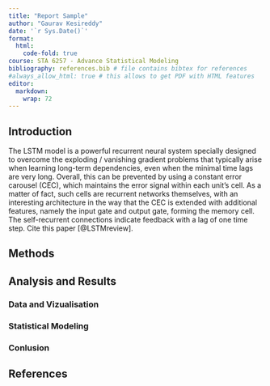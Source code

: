 ```yaml
---
title: "Report Sample"
author: "Gaurav Kesireddy"
date: '`r Sys.Date()`'
format:
  html:
    code-fold: true
course: STA 6257 - Advance Statistical Modeling
bibliography: references.bib # file contains bibtex for references
#always_allow_html: true # this allows to get PDF with HTML features
editor: 
  markdown: 
    wrap: 72
---
```


## Introduction

The LSTM model is a powerful recurrent neural system specially designed
to overcome the exploding / vanishing gradient problems that typically arise
when learning long-term dependencies, even when the minimal time lags are very
long. Overall, this can be prevented by using a constant error carousel (CEC),
which maintains the error signal within each unit’s cell. As a matter of fact, such
cells are recurrent networks themselves, with an interesting architecture in the
way that the CEC is extended with additional features, namely the input gate
and output gate, forming the memory cell. The self-recurrent connections indicate
feedback with a lag of one time step. Cite this paper
[@LSTMreview].

## Methods

## Analysis and Results

### Data and Vizualisation


### Statistical Modeling

### Conlusion

## References

